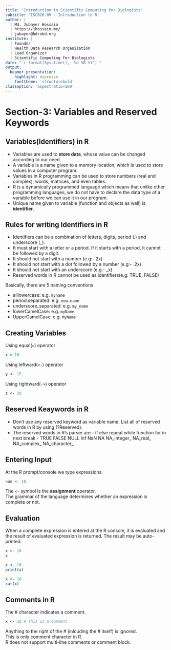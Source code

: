 ```yaml
---
title: "Introduction to Scientific Computing for Biologists"
subtitle: 'ISCB20.09 - Introduction to R'
author: | 
  | Md. Jubayer Hossain
  | https://jhossain.me/
  | jubayer@hdrobd.org 
institute: | 
  | Founder 
  | Health Data Research Organization
  | Lead Organizer
  | Scientific Computing for Biologists 
date: "`r format(Sys.time(), '%d %B %Y')`"
output: 
  beamer_presentation:
    highlight: espresso
    fonttheme: 'structurebold'
classoption: 'aspectratio=169'
---
```



# Section-3: Variables and Reserved Keywords

## Variables(Identifiers) in R{.t}
- Variables are used to **store data**, whose value can be changed according to our need. \pause 
- A variable is a name given to a memory location, which is used to store values in a computer program. \pause 
- Variables in R programming can be used to store numbers (real and complex), words, matrices, and even tables. \pause 
- R is a dynamically programmed language which means that unlike other programming languages, we do not have to declare the data type of a variable before we can use it in our program. \pause 
- Unique name given to variable (function and objects as well) is **identifier**.


## Rules for writing Identifiers in R{.t}
- Identifiers can be a combination of letters, digits, period (.) and underscore (_). \pause 
- It must start with a letter or a period. If it starts with a period, it cannot be followed by a digit.\pause 
- It should not start with a number (e.g:- 2x) \pause 
- It should not start with a dot followed by a number (e.g:- .2x) \pause 
- It should not start with an underscore (e.g:- _x) \pause 
- Reserved words in R cannot be used as identifiers(e.g: TRUE, FALSE) \pause 

Basically, there are 5 naming conventions 

- alllowercase: e.g. `myname`
- period.separated: e.g. `new.name`
- underscore_separated: e.g. `my_name`
- lowerCamelCase: e.g. `myName`
- UpperCamelCase: e.g. `MyName`

## Creating Variables{.t}
Using equal(`=`) operator
```r
x = 10 
```
Using leftward(`<-`) operator 
```r
y <- 15  
```

Using rightward(`->`) operator 
```r
z <- 20 
```

## Reserved Keaywords in R{.t}
- Don’t use any reserved keyword as variable name. List all of reserved words in R by using (?Reserved). 
- The reserved words in R’s parser are - if else repeat while function for in next break - TRUE FALSE NULL Inf NaN NA NA_integer_ NA_real_ NA_complex_ NA_character_


## Entering Input{.t}
At the R prompt/console we type expressions. 
```r
num <- 10
```
The `<-` symbol is the **assignment** operator. \
The grammar of the language determines whether an expression is complete or not.

## Evaluation{.t}
When a complete expression is entered at the R console, it is evaluated and the result of evaluated expression is returned. The result may be auto-printed. 
```r
x <- 10
x
```

```r
x <- 10
print(x)
```

```r
x <- 10
cat(x)
```
  
## Comments in R{.t}
The # character indicates a comment. 
```r
x <- 10 # This is a comment
```
Anything to the right of the # (inlcuding the # itself) is ignored. \
This is only comment character in R. \
R does not support multi-line comments or comment block.

